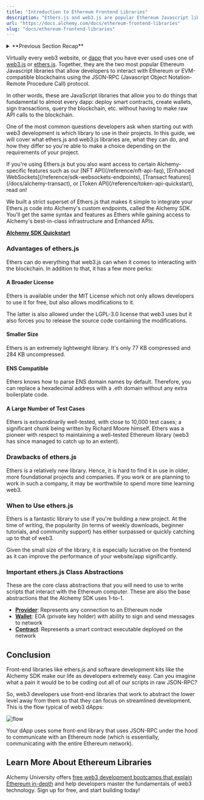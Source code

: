 ```yaml
---
title: "Introduction to Ethereum Frontend Libraries"
description: "Ethers.js and web3.js are popular Ethereum Javascript libraries for JSON-RPC protocol interaction. Ethers.js is lightweight, well-tested, and ideal for new projects."
url: "https://docs.alchemy.com/docs/ethereum-frontend-libraries"
slug: "docs/ethereum-frontend-libraries"
---
```


<details>
<summary>**Previous Section Recap**</summary>

In the previous sections, we learned, in order:

1. [Ethereum = A Transaction-Based Computer](/docs/what-is-ethereum)
2. [Read requests via JSON-RPC](/docs/how-to-read-data-with-json-rpc) are easy-peasy! Anyone can make a read query to the Ethereum computer.
3. Signed JSON-RPC is a little more difficult. You must construct the raw tx object, then use `wallet.signTransaction(transaction)` via the [Alchemy SDK](https://www.alchemy.com/sdk). This method will use your [private key](/docs/public-key-cryptography) to produce the digital signature components necessary for the transaction to be valid on the Ethereum computer.
4. [dotenv](https://www.npmjs.com/package/dotenv) is library that allows us to use environment variables in coding projects, without needing to explicitly define them wherever they are needed. It's perfect for private keys, API keys and Alchemy HTTP endpoints (contain keys!).

> Extra Review: If you want to become a competent software developer, make sure to [review this activity](https://university.alchemy.com/course/ethereum/md/send-a-transaction-using-alchemy-sdk), as it guides through `.env` setup for local development. The `dotenv` library is used extensively throughout this course, get comfortable with it!

</details>

Virtually every web3 website, or [dapp](https://www.alchemy.com/dapps) that you have ever used uses one of [web3.js](https://web3js.readthedocs.io/en/v1.8.1/) or [ethers.js](https://docs.ethers.io/v5/). Together, they are the two most popular Ethereum Javascript libraries that allow developers to interact with Ethereum or EVM-compatible blockchains using the JSON-RPC (Javascript Object Notation- Remote Procedure Call) protocol.

In other words, these are JavaScript libraries that allow you to do things that fundamental to almost every dapp: deploy smart contracts, create wallets, sign transactions, query the blockchain, etc. without having to make raw API calls to the blockchain.

One of the most common questions developers ask when starting out with web3 development is which library to use in their projects. In this guide, we will cover what ethers.js and web3.js libraries are, what they can do, and how they differ so you're able to make a choice depending on the requirements of your project.

<Info>
  If you're using Ethers.js but you also want access to certain Alchemy-specific features such as our [NFT API](/reference/nft-api-faq), [Enhanced WebSockets](/reference/sdk-websockets-endpoints), [Transact features](/docs/alchemy-transact), or [Token API](/reference/token-api-quickstart), read on!

  We built a strict superset of Ethers.js that makes it simple to integrate your Ethers.js code into Alchemy's custom endpoints, called the Alchemy SDK. You'll get the same syntax and features as Ethers while gaining access to Alchemy's best-in-class infrastructure and Enhanced APIs.

  **[Alchemy SDK Quickstart](/reference/alchemy-sdk-quickstart)**
</Info>

### Advantages of ethers.js

Ethers can do everything that web3.js can when it comes to interacting with the blockchain. In addition to that, it has a few more perks:

#### A Broader License

Ethers is available under the MIT License which not only allows developers to use it for free, but also allows modifications to it.

The latter is also allowed under the LGPL-3.0 license that web3 uses but it also forces you to release the source code containing the modifications.

#### Smaller Size

Ethers is an extremely lightweight library. It's only 77 KB compressed and 284 KB uncompressed.

#### ENS Compatible

Ethers knows how to parse ENS domain names by default. Therefore, you can replace a hexadecimal address with a .eth domain without any extra boilerplate code.

#### A Large Number of Test Cases

Ethers is extraordinarily well-tested, with close to 10,000 test cases; a significant chunk being written by Richard Moore himself. Ethers was a pioneer with respect to maintaining a well-tested Ethereum library (web3 has since managed to catch up to an extent).

### Drawbacks of ethers.js

Ethers is a relatively new library. Hence, it is hard to find it in use in older, more foundational projects and companies. If you work or are planning to work in such a company, it may be worthwhile to spend more time learning web3.

### When to Use ethers.js

Ethers is a fantastic library to use if you're building a new project. At the time of writing, the popularity (in terms of weekly downloads, beginner tutorials, and community support) has either surpassed or quickly catching up to that of web3.

Given the small size of the library, it is especially lucrative on the frontend as it can improve the performance of your website/app significantly.

### Important ethers.js Class Abstractions

These are the core class abstractions that you will need to use to write scripts that interact with the Ethereum computer. These are also the base abstractions that the Alchemy SDK uses 1-to-1.

* [**Provider**](https://docs.ethers.io/v5/api/providers/provider/#Provider): Represents any connection to an Ethereum node
* [**Wallet**](https://docs.ethers.io/v5/api/signer/#Wallet): EOA (private key holder) with ability to sign and send messages to network
* [**Contract**](https://docs.ethers.io/v5/api/contract/contract/#Contract): Represents a smart contract executable deployed on the network

## Conclusion

Front-end libraries like ethers.js and software development kits like the Alchemy SDK make our life as developers extremely easy. Can you imagine what a pain it would be to be coding out all of our scripts in raw JSON-RPC?

So, web3 developers use front-end libraries that work to abstract the lower level away from them so that they can focus on streamlined development. This is the flow typical of web3 dApps:

![flow](Untitled_5.png)

Your dApp uses some front-end library that uses JSON-RPC under the hood to communicate with an Ethereum node (which is essentially, communicating with the entire Ethereum network).

## Learn More About Ethereum Libraries

Alchemy University offers [free web3 development bootcamps that explain Ethereum in-depth](https://university.alchemy.com/ethereum) and help developers master the fundamentals of web3 technology. Sign up for free, and start building today!
